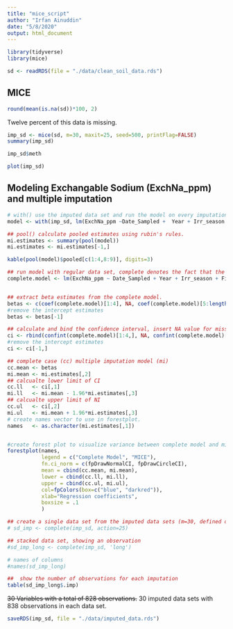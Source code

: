 ```yaml
---
title: "mice_script"
author: "Irfan Ainuddin"
date: "5/8/2020"
output: html_document
---
```


```r
library(tidyverse)
library(mice)
```

```r
sd <- readRDS(file = "./data/clean_soil_data.rds")
```

## MICE
```r
round(mean(is.na(sd))*100, 2)
```
Twelve percent of this data is missing. 

```r
imp_sd <- mice(sd, m=30, maxit=25, seed=500, printFlag=FALSE)
summary(imp_sd)
```

```r
imp_sd$meth
```

```r
plot(imp_sd)
```

## Modeling Exchangable Sodium (ExchNa_ppm) and multiple imputation
```r
# with() use the imputed data set and run the model on every imputation (m=30)
model <- with(imp_sd, lm(ExchNa_ppm ~Date_Sampled +  Year + Irr_season + Field_ID + Soil_pH + Soluble_Salts + NO3_D1_ppm + Bicarb_P_ppm + SO4_ppm + ExchK_ppm + ExchCa_ppm + ExchMg_ppm + Zn_ppm + Mn_ppm + Cu_ppm + Boron_ppm + CEC_me_100g + treatment + Na_Sat_pct))

## pool() calculate pooled estimates using rubin's rules. 
mi.estimates <- summary(pool(model))
mi.estimates <- mi.estimates[-1,]

kable(pool(model)$pooled[c(1:4,8:9)], digits=3)
```

```r
## run model with regular data set, complete denotes the fact that the lm will drop any missing observations
complete.model <- lm(ExchNa_ppm ~ Date_Sampled + Year + Irr_season + Field_ID + Soil_pH + Soluble_Salts + NO3_D1_ppm + Bicarb_P_ppm + SO4_ppm + ExchK_ppm + ExchCa_ppm + ExchMg_ppm + Zn_ppm + Mn_ppm + Cu_ppm + Boron_ppm + CEC_me_100g + treatment + Na_Sat_pct, data = sd)


## extract beta estimates from the complete model.
betas <- c(coef(complete.model)[1:4], NA, coef(complete.model)[5:length(coef(complete.model))])
#remove the intercept estimates
betas <- betas[-1]

## calculate and bind the confidence interval, insert NA value for missing winter factor level, bind rest of the CI's
ci <- rbind(confint(complete.model)[1:4,], NA, confint(complete.model)[5:NROW(confint(complete.model)),])
#remove the intercept estimates
ci <- ci[-1,]

```

```r
## complete case (cc) multiple imputation model (mi)
cc.mean <- betas
mi.mean <- mi.estimates[,2]
## calcualte lower limit of CI
cc.ll   <- ci[,1]
mi.ll   <- mi.mean - 1.96*mi.estimates[,3]
## calcualte upper limit of NI
cc.ul   <- ci[,2]
mi.ul   <- mi.mean + 1.96*mi.estimates[,3]
# create names vector to use in forestplot. 
names   <- as.character(mi.estimates[,1])


#create forest plot to visualize variance between complete model and mice model
forestplot(names, 
           legend = c("Complete Model", "MICE"),
           fn.ci_norm = c(fpDrawNormalCI, fpDrawCircleCI), 
           mean = cbind(cc.mean, mi.mean), 
           lower = cbind(cc.ll, mi.ll),
           upper = cbind(cc.ul, mi.ul), 
           col=fpColors(box=c("blue", "darkred")), 
           xlab="Regression coefficients",
           boxsize = .1
           )
```


```r
## create a single data set from the imputed data sets (m=30, defined on imputation), action = (imputed_set_number)
# sd_imp <- complete(imp_sd, action=25)

## stacked data set, showing an observation 
#sd_imp_long <- complete(imp_sd, 'long')
```

```r
# names of columns
#names(sd_imp_long)
```


```r
##  show the number of observations for each imputation 
table(sd_imp_long$.imp)
```
~~30 Variables with a total of 828 observations.~~
30 imputed data sets with 838 observations in each data set.

```r
saveRDS(imp_sd, file = "./data/imputed_data.rds")
```

